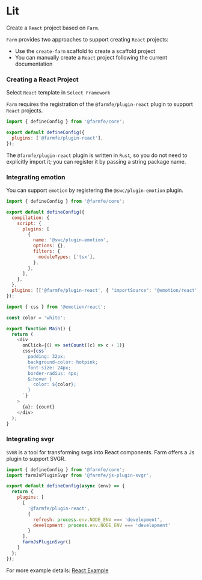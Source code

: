 
# Lit

Create a `React` project based on `Farm`.

`Farm` provides two approaches to support creating `React` projects: 
- Use the `create-farm` scaffold to create a scaffold project
- You can manually create a `React` project following the current documentation

### Creating a React Project

<PackageManagerTabs command="npm create farm@latest" />


Select `React` template in `Select Framework`

`Farm` requires the registration of the `@farmfe/plugin-react` plugin to support `React` projects.

```javascript title="farm.config.ts"
import { defineConfig } from '@farmfe/core';

export default defineConfig({
  plugins: ['@farmfe/plugin-react'],
});
```

The `@farmfe/plugin-react` plugin is written in `Rust`, so you do not need to explicitly import it; you can register it by passing a string package name.

### Integrating emotion
You can support `emotion` by registering the `@swc/plugin-emotion` plugin.


```javascript title="farm.config.ts"
import { defineConfig } from '@farmfe/core';

export default defineConfig({
  compilation: {
    script: {
      plugins: [
        {
          name: '@swc/plugin-emotion',
          options: {},
          filters: {
            moduleTypes: ['tsx'],
          },
        },
      ],
    },
  },
  plugins: [['@farmfe/plugin-react', { "importSource": "@emotion/react" }]],
});

```

```javascript title="src/index.tsx"
import { css } from '@emotion/react';

const color = 'white';

export function Main() {
  return (
    <div
      onClick={() => setCount((c) => c + 1)}
      css={css`
        padding: 32px;
        background-color: hotpink;
        font-size: 24px;
        border-radius: 4px;
        &:hover {
          color: ${color};
        }
      `}
    >
      {a}: {count}
    </div>
  );
}
```

### Integrating svgr
`SVGR` is a tool for transforming svgs into React components. Farm offers a Js plugin to support SVGR.

```javascript title="farm.config.ts"
import { defineConfig } from '@farmfe/core';
import farmJsPluginSvgr from '@farmfe/js-plugin-svgr';

export default defineConfig(async (env) => {
  return {
    plugins: [
      [
        '@farmfe/plugin-react',
        {
          refresh: process.env.NODE_ENV === 'development',
          development: process.env.NODE_ENV === 'development'
        }
      ],
      farmJsPluginSvgr()
    ]
  };
});


```

For more example details: [React Example](https://github.com/farm-fe/farm/tree/main/examples/react)
